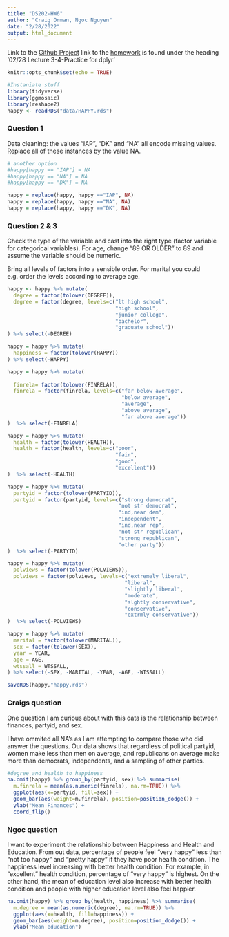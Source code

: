 ```yaml
---
title: "DS202-HW6"
author: "Craig Orman, Ngoc Nguyen"
date: "2/28/2022"
output: html_document
---
```

Link to the [Github Project](https://github.com/ArgentCode/DS202-HW6 "Github Project")
link to the [homework](https://yumouqiu.github.io/DS202-Spring2022/Practice/practice03.html) is found under the heading '02/28 Lecture 3-4-Practice for dplyr' 


```r
knitr::opts_chunk$set(echo = TRUE)
```

```r
#Instaniate stuff
library(tidyverse)
library(ggmosaic)
library(reshape2)
happy <- readRDS("data/HAPPY.rds")
```
### Question 1

Data cleaning: the values “IAP”, “DK” and “NA” all encode missing values. Replace all of these instances by the value NA.

```r

# another option
#happy[happy == "IAP"] = NA
#happy[happy == "NA"] = NA
#happy[happy == "DK"] = NA

happy = replace(happy, happy =="IAP", NA)
happy = replace(happy, happy =="NA", NA)
happy = replace(happy, happy =="DK", NA)
```

### Question 2 & 3

Check the type of the variable and cast into the right type (factor variable for categorical variables). For age, change “89 OR OLDER” to 89 and assume the variable should be numeric.

Bring all levels of factors into a sensible order. For marital you could e.g. order the levels according to average age.
```r

happy <- happy %>% mutate(
  degree = factor(tolower(DEGREE)),
  degree = factor(degree, levels=c("lt high school",
                                   "high school",
                                   "junior college",
                                   "bachelor",
                                   "graduate school"))
) %>% select(-DEGREE)

happy = happy %>% mutate(
  happiness = factor(tolower(HAPPY))
) %>% select(-HAPPY)

happy = happy %>% mutate(
  
  finrela= factor(tolower(FINRELA)),
  finrela = factor(finrela, levels=c("far below average",
                                     "below average",
                                     "average",
                                     "above average",
                                     "far above average"))
)  %>% select(-FINRELA)

happy = happy %>% mutate(
  health = factor(tolower(HEALTH)),
  health = factor(health, levels=c("poor",
                                   "fair",
                                   "good",
                                   "excellent"))
)  %>% select(-HEALTH)

happy = happy %>% mutate(
  partyid = factor(tolower(PARTYID)),
  partyid = factor(partyid, levels=c("strong democrat",
                                    "not str democrat",
                                    "ind,near dem",
                                    "independent",
                                    "ind,near rep",
                                    "not str republican",
                                    "strong republican",
                                    "other party"))
)  %>% select(-PARTYID)

happy = happy %>% mutate(
  polviews = factor(tolower(POLVIEWS)),
  polviews = factor(polviews, levels=c("extremely liberal",
                                      "liberal",
                                      "slightly liberal",
                                      "moderate",
                                      "slghtly conservative",
                                      "conservative",
                                      "extrmly conservative"))
)  %>% select(-POLVIEWS)

happy = happy %>% mutate(
  marital = factor(tolower(MARITAL)),
  sex = factor(tolower(SEX)),
  year = YEAR,
  age = AGE,
  wtssall = WTSSALL,
) %>% select(-SEX, -MARITAL, -YEAR, -AGE, -WTSSALL)

saveRDS(happy,"happy.rds")

```



### Craigs question

One question I am curious about with this data is the relationship between finances, partyid, and sex.

I have ommited all NA's as I am attempting to compare those who did answer the questions. Our data shows that regardless of political partyid, women make less than men on average, and republicans on average make more than democrats, independents, and a sampling of other parties.
```r
#degree and health to happiness
na.omit(happy) %>% group_by(partyid, sex) %>% summarise(
  m.finrela = mean(as.numeric(finrela), na.rm=TRUE)) %>%
  ggplot(aes(x=partyid, fill=sex)) +
  geom_bar(aes(weight=m.finrela), position=position_dodge()) +
  ylab("Mean Finances") +
  coord_flip()
```

### Ngoc question
I want to experiment the relationship between Happiness and Health and Education. 
From out data, percentage of people feel "very happy" less than "not too happy" and "pretty happy" if they have poor health condition. The happiness level increasing with better health condition. For example,  in "excellent" health condition, percentage of "very happy" is highest. On the other hand, the mean of education level also increase with better health condition and people with higher education level also feel happier. 

```r
na.omit(happy) %>% group_by(health, happiness) %>% summarise(
  m.degree = mean(as.numeric(degree), na.rm=TRUE)) %>%
  ggplot(aes(x=health, fill=happiness)) +
  geom_bar(aes(weight=m.degree), position=position_dodge()) +
  ylab("Mean education") 
```
